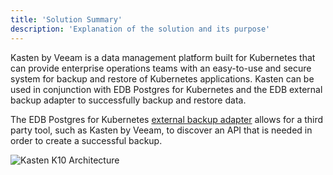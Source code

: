 ```yaml
---
title: 'Solution Summary'
description: 'Explanation of the solution and its purpose'
---
```


Kasten by Veeam is a data management platform built for Kubernetes that can provide enterprise operations teams with an easy-to-use and secure system for backup and restore of Kubernetes applications.  Kasten can be used in conjunction with EDB Postgres for Kubernetes and the EDB external backup adapter to successfully backup and restore data.

The EDB Postgres for Kubernetes [external backup adapter](https://www.enterprisedb.com/docs/postgres_for_kubernetes/latest/addons/#external-backup-adapter) allows for a third party tool, such as Kasten by Veeam, to discover an API that is needed in order to create a successful backup.

![Kasten K10 Architecture](Images/KastenSolutionSummaryImagenew.png)
